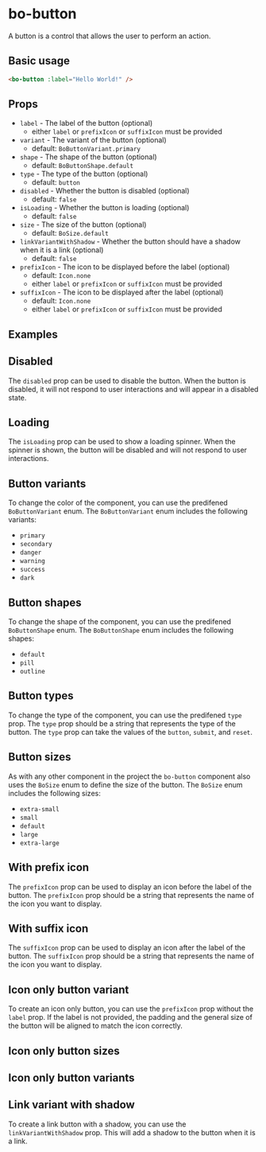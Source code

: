 
<Meta
	title="Components/bo-button"
	component={BoButtonStories.BoButton}
/>

# bo-button

A button is a control that allows the user to perform an action.

## Basic usage

```html
<bo-button :label="Hello World!" />
```

## Props

- `label` - The label of the button (optional)
  - either `label` or `prefixIcon` or `suffixIcon` must be provided
- `variant` - The variant of the button (optional)
  - default: `BoButtonVariant.primary`
- `shape` - The shape of the button (optional)
  - default: `BoButtonShape.default`
- `type` - The type of the button (optional)
  - default: `button`
- `disabled` - Whether the button is disabled (optional)
  - default: `false`
- `isLoading` - Whether the button is loading (optional)
  - default: `false`
- `size` - The size of the button (optional)
  - default: `BoSize.default`
- `linkVariantWithShadow` - Whether the button should have a shadow when it is a link (optional)
  - default: `false`
- `prefixIcon` - The icon to be displayed before the label (optional)
  - default: `Icon.none`
  - either `label` or `prefixIcon` or `suffixIcon` must be provided
- `suffixIcon` - The icon to be displayed after the label (optional)
  - default: `Icon.none`
  - either `label` or `prefixIcon` or `suffixIcon` must be provided

## Examples

<Canvas of={BoButtonStories.Example} />
<Controls of={BoButtonStories.Example} />

## Disabled

The `disabled` prop can be used to disable the button. When the button is disabled, it will not respond to user interactions and will appear in a disabled state.

<Canvas of={BoButtonStories.Disabled} />

## Loading

The `isLoading` prop can be used to show a loading spinner. When the spinner is shown, the button will be disabled and will not respond to user interactions.

<Canvas of={BoButtonStories.isLoading} />

## Button variants

To change the color of the component, you can use the predifened `BoButtonVariant` enum. The `BoButtonVariant` enum includes the following variants:

- `primary`
- `secondary`
- `danger`
- `warning`
- `success`
- `dark`

<Canvas of={BoButtonStories.Variants} />

## Button shapes

To change the shape of the component, you can use the predifened `BoButtonShape` enum. The `BoButtonShape` enum includes the following shapes:

- `default`
- `pill`
- `outline`

<Canvas of={BoButtonStories.Shapes} />

## Button types

To change the type of the component, you can use the predifened `type` prop. The `type` prop should be a string that represents the type of the button. The `type` prop can take the values of the `button`, `submit`, and `reset`.

## Button sizes

As with any other component in the project the `bo-button` component also uses the `BoSize` enum to define the size of the button. The `BoSize` enum includes the following sizes:

- `extra-small`
- `small`
- `default`
- `large`
- `extra-large`

<Canvas of={BoButtonStories.Sizes} />

## With prefix icon

The `prefixIcon` prop can be used to display an icon before the label of the button. The `prefixIcon` prop should be a string that represents the name of the icon you want to display.

<Canvas of={BoButtonStories.WithPrefixIcon} />

## With suffix icon

The `suffixIcon` prop can be used to display an icon after the label of the button. The `suffixIcon` prop should be a string that represents the name of the icon you want to display.

<Canvas of={BoButtonStories.WithSuffixIcon} />

## Icon only button variant

To create an icon only button, you can use the `prefixIcon` prop without the `label` prop.
If the label is not provided, the padding and the general size of the button will be aligned
to match the icon correctly.

<Canvas of={BoButtonStories.IconOnlyButton} />

## Icon only button sizes

<Canvas of={BoButtonStories.IconOnlySizes} />

## Icon only button variants

<Canvas of={BoButtonStories.IconOnlyVariants} />

## Link variant with shadow

To create a link button with a shadow, you can use the `linkVariantWithShadow` prop.
This will add a shadow to the button when it is a link.

<Canvas of={BoButtonStories.LinkVariantWithShadow} />
